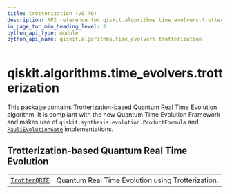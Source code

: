 ```yaml
---
title: trotterization (v0.40)
description: API reference for qiskit.algorithms.time_evolvers.trotterization in qiskit v0.40
in_page_toc_min_heading_level: 2
python_api_type: module
python_api_name: qiskit.algorithms.time_evolvers.trotterization
---
```


<span id="module-qiskit.algorithms.time_evolvers.trotterization" />

<span id="qiskit-algorithms-time-evolvers-trotterization" />

# qiskit.algorithms.time\_evolvers.trotterization

This package contains Trotterization-based Quantum Real Time Evolution algorithm. It is compliant with the new Quantum Time Evolution Framework and makes use of `qiskit.synthesis.evolution.ProductFormula` and [`PauliEvolutionGate`](qiskit.circuit.library.PauliEvolutionGate "qiskit.circuit.library.PauliEvolutionGate") implementations.

## Trotterization-based Quantum Real Time Evolution

|                                                                                                                                          |                                                   |
| ---------------------------------------------------------------------------------------------------------------------------------------- | ------------------------------------------------- |
| [`TrotterQRTE`](qiskit.algorithms.time_evolvers.trotterization.TrotterQRTE "qiskit.algorithms.time_evolvers.trotterization.TrotterQRTE") | Quantum Real Time Evolution using Trotterization. |

